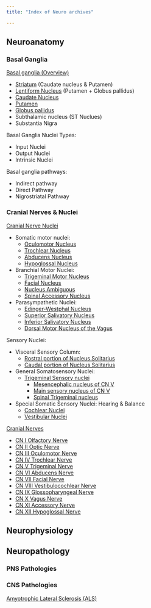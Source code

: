 ```yaml
---
title: "Index of Neuro archives"

---
```


## Neuroanatomy

### Basal Ganglia 
[Basal ganglia (Overview)]({{< var ref-basal-ganglia.path >}})

- [Striatum]({{< var ref-striatum.path >}}) (Caudate nucleus & Putamen)
- [Lentiform Nucleus]({{< var ref-lentiform-nucleus.path >}}) (Putamen + Globus pallidus)
- [Caudate Nucleus]({{< var ref-caudate-nucleus.path >}})
- [Putamen]({{< var ref-putamen.path >}})
- [Globus pallidus]({{< var ref-globus-pallidus.path >}})
- Subthalamic nucleus (ST Nuclues)
- Substantia Nigra

Basal Ganglia Nuclei Types:

- Input Nuclei
- Output Nuclei 
- Intrinsic Nuclei

Basal ganglia pathways:

- Indirect pathway 
- Direct Pathway 
- Nigrostriatal Pathway 

### Cranial Nerves & Nuclei
[Cranial Nerve Nuclei]({{< var ref-cranial-nerve-nuclei-overview.path >}})

- Somatic motor nuclei:
    - [Oculomotor Nucleus]({{< var ref-oculomotor-nucleus.path >}})
    - [Trochlear Nucleus]({{< var ref-trochlear-nucleus.path >}})    
    - [Abducens Nucleus]({{< var ref-abducens-nucleus.path >}}) 
    - [Hypoglossal Nucleus]({{< var ref-hypoglossal-nucleus >}}) 
- Branchial Motor Nuclei:
    - [Trigeminal Motor Nucleus]({{< var ref-trigeminal-motor-nucleus.path >}})
    - [Facial Nucleus]({{< var ref-facial-nucleus.path >}}) 
    - [Nucleus Ambiguous]({{< var ref-nucleus-ambiguous.path >}}) 
    - [Spinal Accessory Nucleus]({{< var ref-spinal-accessory-nucleus.path >}}) 
- Parasympathetic Nuclei: 
    - [Edinger-Westphal Nucleus]({{< var ref-edinger-westphal-nucleus.path >}}) 
    - [Superior Salivatory Nucleus]({{< var ref-superior-salivatory-nucleus.path >}}) 
    - [Inferior Salivatory Nucleus]({{< var ref-inferior-salivatory-nucleus.path >}}) 
    - [Dorsal Motor Nucleus of the Vagus]({{< var ref-dorsal-motor-nucleus >}}) 

Sensory Nuclei:

- Visceral Sensory Column:
    - [Rostral portion of Nucleus Solitarius]({{< var ref-nucleus-solitarius.path >}}) 
    - [Caudal portion of Nucleus Solitarius]({{< var ref-nucleus-solitarius.path >}}) 
- General Somatosensory Nuclei: 
    - [Trigeminal Sensory nuclei]({{< var ref-trigeminal-sensory-nuclei.path >}}) 
        - [Mesencephalic nucleus of CN V]({{< var ref-mesencephalic-nucleus.path >}}) 
        - [Main sensory nucleus of CN V]({{< var ref-main-sensory-nucleus-of-CN-V.path >}}) 
        - [Spinal Trigeminal nucleus]({{< var ref-spinal-trigeminal-nucleus >}})
- Special Somatic Sensory Nuclei: Hearing & Balance
    - [Cochlear Nuclei]({{< var ref-cochlear-nuclei.path >}}) 
    - [Vestibular Nuclei]({{< var ref-vestibular-nuclei.path >}}) 

[Cranial Nerves]({{< var ref-cranial-nerve-overview.path >}})

- [CN I Olfactory Nerve]({{< var ref-cn1.path >}})
- [CN II Optic Nerve]({{< var ref-cn2.path >}})
- [CN III Oculomotor Nerve]({{< var ref-cn3.path >}})
- [CN IV Trochlear Nerve]({{< var ref-cn4.path >}})
- [CN V Trigeminal Nerve]({{< var ref-cn5.path >}})
- [CN VI Abducens Nerve]({{< var ref-cn6.path >}})
- [CN VII Facial Nerve]({{< var ref-cn7.path >}})
- [CN VIII Vestibulocochlear Nerve]({{< var ref-cn8.path >}})
- [CN IX Glossopharyngeal Nerve]({{< var ref-cn9.path >}})
- [CN X Vagus Nerve]({{< var ref-cn10.path >}})
- [CN XI Accessory Nerve]({{< var ref-cn11.path >}})
- [CN XII Hypoglossal Nerve]({{< var ref-cn12.path >}})


## Neurophysiology

## Neuropathology

### PNS Pathologies

### CNS Pathologies
[Amyotrophic Lateral Sclerosis (ALS)]({{< var ref-amyotrophic-lateral-sclerosis.path >}})
